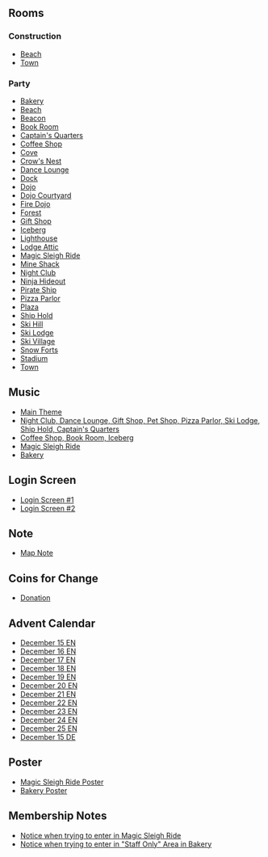 

==Rooms==
===Construction===
*[[Media:HolidayParty2011ConsBeach.swf|Beach]]
*[[Media:RoomsTown-HolidayParty2011Pre.swf|Town]]
===Party===
*[[Media:HolidayParty2011Party2.swf|Bakery]]
*[[Media:HolidayParty2011Beach.swf|Beach]]
*[[Media:HolidayParty2011Beacon1.swf|Beacon]]
*[[Media:HolidayParty2011Book.swf|Book Room]]
*[[Media:HolidayParty2011ShipQuarters.swf|Captain's Quarters]]
*[[Media:HolidayParty2011Coffee.swf|Coffee Shop]]
*[[Media:HolidayParty2011Cove.swf|Cove]]
*[[Media:HolidayParty2011ShipNest.swf|Crow's Nest]]
*[[Media:HolidayParty2011Lounge.swf|Dance Lounge]]
*[[Media:HolidayParty2011Dock.swf|Dock]]
*[[Media:HolidayParty2011Dojo.swf|Dojo]]
*[[Media:HolidayParty2011DojoExt.swf|Dojo Courtyard]]
*[[Media:HolidayParty2011DojoFire.swf|Fire Dojo]]
*[[Media:HolidayParty2011Forest.swf|Forest]]
*[[Media:HolidayParty2011Shop.swf|Gift Shop]]
*[[Media:HolidayParty2011Berg.swf|Iceberg]]
*[[Media:HolidayParty2011Light1.swf|Lighthouse]]
*[[Media:HolidayParty2011Attic.swf|Lodge Attic]]
*[[Media:HolidayParty2011Party.swf|Magic Sleigh Ride]]
*[[Media:HolidayParty2011Shack.swf|Mine Shack]]
*[[Media:HolidayParty2011Dance.swf|Night Club]]
*[[Media:HolidayParty2011DojoHide.swf|Ninja Hideout]]
*[[Media:HolidayParty2011Ship.swf|Pirate Ship]]
*[[Media:HolidayParty2011Pizza.swf|Pizza Parlor]]
*[[Media:HolidayParty2011Plaza.swf|Plaza]]
*[[Media:HolidayParty2011ShipHold.swf|Ship Hold]]
*[[Media:HolidayParty2011Mtn.swf|Ski Hill]]
*[[Media:HolidayParty2011Lodge.swf|Ski Lodge]]
*[[Media:HolidayParty2011Village.swf|Ski Village]]
*[[Media:HolidayParty2011Forts.swf|Snow Forts]]
*[[Media:HolidayParty2011Rink.swf|Stadium]]
*[[Media:RoomsTown-HolidayParty2011.swf|Town]]

==Music==
*[[Media:Music254.swf|Main Theme]]
*[[Media:Music255.swf|Night Club, Dance Lounge, Gift Shop, Pet Shop, Pizza Parlor, Ski Lodge, Ship Hold, Captain's Quarters]]
*[[Media:Music227.swf|Coffee Shop, Book Room, Iceberg]]
*[[Media:Music281.swf|Magic Sleigh Ride]]
*[[Media:Music315.swf|Bakery]]

==Login Screen==
*[[Media:HolidayParty2011PreStartBillboards.swf|Login Screen #1]]
*[[Media:HolidayParty2011StartBillboards.swf|Login Screen #2]]

==Note==
*[[Media:HolidayParty2011Party map note.swf|Map Note]]

==Coins for Change==
*[[Media:CFC2011Donation.swf|Donation]]

==Advent Calendar==
*[[Media:HolidayParty2011AdventNoteDec15.swf|December 15 EN]]
*[[Media:HolidayParty2011AdventNoteDec16.swf|December 16 EN]]
*[[Media:HolidayParty2011AdventNoteDec17.swf|December 17 EN]]
*[[Media:HolidayParty2011AdventNoteDec18.swf|December 18 EN]]
*[[Media:HolidayParty2011AdventNoteDec19.swf|December 19 EN]]
*[[Media:HolidayParty2011AdventNoteDec20.swf|December 20 EN]]
*[[Media:HolidayParty2011AdventNoteDec21.swf|December 21 EN]]
*[[Media:HolidayParty2011AdventNoteDec22.swf|December 22 EN]]
*[[Media:HolidayParty2011AdventNoteDec23.swf|December 23 EN]]
*[[Media:HolidayParty2011AdventNoteDec24.swf|December 24 EN]]
*[[Media:HolidayParty2011AdventNoteDec25.swf|December 25 EN]]
*[[Media:AdventNote2011Dec15DE.swf|December 15 DE]]

==Poster==
*[[Media:HolidayParty2011MagicSleighRide.swf|Magic Sleigh Ride Poster]]
*[[Media:HolidayParty2011Bakery.swf|Bakery Poster]]

==Membership Notes==
*[[Media:HolidayParty2011Membership.swf|Notice when trying to enter in Magic Sleigh Ride]]
*[[Media:HolidayParty2011Membership2.swf|Notice when trying to enter in "Staff Only" Area in Bakery]]

{{Parties}}

